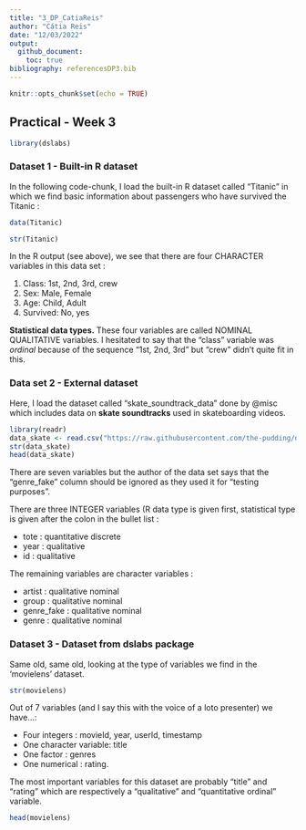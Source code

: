 ```yaml
---
title: "3_DP_CatiaReis"
author: "Cátia Reis"
date: "12/03/2022"
output: 
  github_document:
    toc: true
bibliography: referencesDP3.bib
---
```


```r
knitr::opts_chunk$set(echo = TRUE)
```

## Practical - Week 3

```r
library(dslabs)
```

### Dataset 1 - Built-in R dataset

In the following code-chunk, I load the built-in R dataset called "Titanic" in which we find basic information about passengers who have survived the Titanic :

```r
data(Titanic)
```

```r
str(Titanic)
```

In the R output (see above), we see that there are four CHARACTER variables in this data set :  

  1. Class: 1st, 2nd, 3rd, crew
  2. Sex: Male, Female
  3. Age: Child, Adult
  4. Survived: No, yes

**Statistical data types.** These four variables are called NOMINAL QUALITATIVE variables. I hesitated to say that the "class" variable was *ordinal* because of the sequence "1st, 2nd, 3rd" but "crew" didn't quite fit in this. 

### Data set 2 - External dataset 

Here, I load the dataset called "skate_soundtrack_data" done by @misc which includes data on **skate soundtracks** used in skateboarding videos. 

```r
library(readr)
data_skate <- read.csv("https://raw.githubusercontent.com/the-pudding/data/master/skate-music/soundtrack_data.csv")
str(data_skate)
head(data_skate)
```

There are seven variables but the author of the data set says that the "genre_fake" column should be ignored as they used it for "testing purposes". <!-- cite source --> 

There are three INTEGER variables (R data type is given first, statistical type is given after the colon in the bullet list :

- tote : quantitative discrete
- year : qualitative
- id : qualitative

The remaining variables are character variables :

- artist : qualitative nominal
- group : qualitative nominal
- genre_fake : qualitative nominal
- genre : qualitative nominal

### Dataset 3 - Dataset from dslabs package

Same old, same old, looking at the type of variables we find in the 'movielens' dataset. 
```r
str(movielens)
```
Out of 7 variables (and I say this with the voice of a loto presenter) we have...: <!-- change?-->

- Four integers : movieId, year, userId, timestamp
- One character variable: title
- One factor : genres
- One numerical : rating. 

The most important variables for this dataset are probably "title" and "rating" which are respectively a "qualitative" and "quantitative ordinal" variable. 

```r
head(movielens)
```













